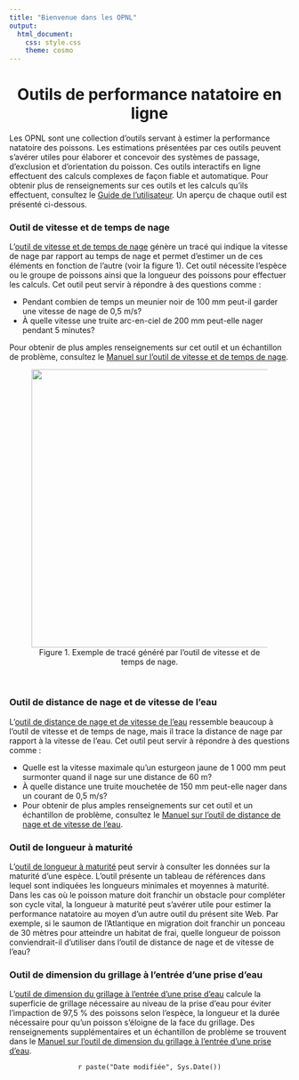 ```yaml
---
title: "Bienvenue dans les OPNL"
output: 
  html_document:
    css: style.css
    theme: cosmo
---
```

<!-- Google Analytics Script -->
<script>
  (function(i,s,o,g,r,a,m){i['GoogleAnalyticsObject']=r;i[r]=i[r]||function(){
  (i[r].q=i[r].q||[]).push(arguments)},i[r].l=1*new Date();a=s.createElement(o),
  m=s.getElementsByTagName(o)[0];a.async=1;a.src=g;m.parentNode.insertBefore(a,m)
  })(window,document,'script','https://www.google-analytics.com/analytics.js','ga');

  ga('create', 'UA-88888600-1', 'auto');
  ga('send', 'pageview');

</script>

<center>
# Outils de performance natatoire en ligne
</center>

Les OPNL sont une collection d’outils servant à estimer la performance natatoire des poissons. Les estimations présentées par ces outils peuvent s’avérer utiles pour élaborer et concevoir des systèmes de passage, d’exclusion et d’orientation du poisson. Ces outils interactifs en ligne effectuent des calculs complexes de façon fiable et automatique. Pour obtenir plus de renseignements sur ces outils et les calculs qu’ils effectuent, consultez le [Guide de l’utilisateur](https://fishprotectiontools.ca/fr/utilisateur.html). Un aperçu de chaque outil est présenté ci-dessous.



### Outil de vitesse et de temps de nage

L’[outil de vitesse et de temps de nage](https://fishprotectiontools.ca/fr/vitessetemps.html) génère un tracé qui indique la vitesse de nage par rapport au temps de nage et permet d’estimer un de ces éléments en fonction de l’autre (voir la figure 1). Cet outil nécessite l’espèce ou le groupe de poissons ainsi que la longueur des poissons pour effectuer les calculs. Cet outil peut servir à répondre à des questions comme :


* Pendant combien de temps un meunier noir de 100 mm peut-il garder une vitesse de nage de 0,5 m/s?
* À quelle vitesse une truite arc-en-ciel de 200 mm peut-elle nager pendant 5 minutes?

Pour obtenir de plus amples renseignements sur cet outil et un échantillon de problème, consultez le [Manuel sur l’outil de vitesse et de temps de nage](https://fishprotectiontools.ca/fr/utilisateur.html#exemple_de_vitesse_par_rapport_au_temps).


<center>
<figure>
  <img src="Figures/SpeedTimePlot.png" width=500>
  <figcaption>Figure 1. Exemple de tracé généré par l’outil de vitesse et de temps de nage.</figcaption>
</figure>
</center>
<br>

### Outil de distance de nage et de vitesse de l’eau

L’[outil de distance de nage et de vitesse de l’eau](https://fishprotectiontools.ca/fr/distancevitesse.html) ressemble beaucoup à l’outil de vitesse et de temps de nage, mais il trace la distance de nage par rapport à la vitesse de l’eau. Cet outil peut servir à répondre à des questions comme :

* Quelle est la vitesse maximale qu’un esturgeon jaune de 1 000 mm peut surmonter quand il nage sur une distance de 60 m?
* À quelle distance une truite mouchetée de 150 mm peut-elle nager dans un courant de 0,5 m/s?
* Pour obtenir de plus amples renseignements sur cet outil et un échantillon de problème, consultez le [Manuel sur l’outil de distance de nage et de vitesse de l’eau](https://fishprotectiontools.ca/fr/utilisateur.html#exemple_de_distance_par_rapport_%C3%A0_la_vitesse).


### Outil de longueur à maturité

L’[outil de longueur à maturité](https://fishprotectiontools.ca/fr/longueurmaturite.html) peut servir à consulter les données sur la maturité d’une espèce. L’outil présente un tableau de références dans lequel sont indiquées les longueurs minimales et moyennes à maturité. Dans les cas où le poisson mature doit franchir un obstacle pour compléter son cycle vital, la longueur à maturité peut s’avérer utile pour estimer la performance natatoire au moyen d’un autre outil du présent site Web. Par exemple, si le saumon de l’Atlantique en migration doit franchir un ponceau de 30 mètres pour atteindre un habitat de frai, quelle longueur de poisson conviendrait-il d’utiliser dans l’outil de distance de nage et de vitesse de l’eau?


### Outil de dimension du grillage à l’entrée d’une prise d’eau

L’[outil de dimension du grillage à l’entrée d’une prise d’eau](https://fishprotectiontools.ca/fr/prisedeau.html) calcule la superficie de grillage nécessaire au niveau de la prise d’eau pour éviter l’impaction de 97,5 % des poissons selon l’espèce, la longueur et la durée nécessaire pour qu’un poisson s’éloigne de la face du grillage. Des renseignements supplémentaires et un échantillon de problème se trouvent dans le [Manuel sur l’outil de dimension du grillage à l’entrée d’une prise d’eau](https://fishprotectiontools.ca/fr/manuel-prisedeau.html).


<center>
`r paste("Date modifiée", Sys.Date())`
</center>
